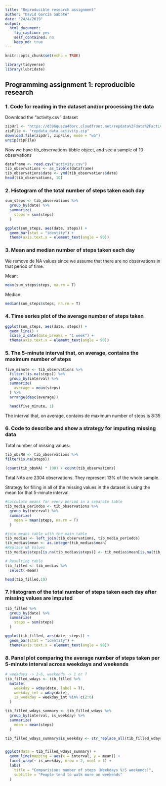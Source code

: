 ```yaml
---
title: "Reproducible research assignment"
author: "David García Sabaté"
date: "24/4/2019"
output: 
  html_document: 
    fig_caption: yes
    self_contained: no
    keep_md: true
---
```


```r
knitr::opts_chunk$set(echo = TRUE)
```
```r
library(tidyverse)
library(lubridate)
```

## Programming assignment 1: reproducible research  

### 1. Code for reading in the dataset and/or processing the data

Download the "activity.csv" dataset

```r
zipUrl <- "https://d396qusza40orc.cloudfront.net/repdata%2Fdata%2Factivity.zip"
zipFile <- "repdata_data_activity.zip"
download.file(zipUrl, zipFile, mode = "wb")
unzip(zipFile)
```

Now we have tib_observations tibble object, and see a sample of 10 observations

```r
dataframe <- read.csv("activity.csv")
tib_observations <- as_tibble(dataframe)
tib_observations$date <- ymd(tib_observations$date)
head(tib_observations, 10)
```

### 2. Histogram of the total number of steps taken each day

```r
sum_steps <- tib_observations %>%
  group_by(date) %>%
  summarize(
    steps = sum(steps)
  )

ggplot(sum_steps, aes(date, steps)) +
  geom_bar(stat = "identity") +
  theme(axis.text.x = element_text(angle = 90))
```

### 3. Mean and median number of steps taken each day

We remove de NA values since we assume that there are no observations in that period of time.

Mean:
```r
mean(sum_steps$steps, na.rm = T) 
```

Median:
```r
median(sum_steps$steps, na.rm = T)
```

### 4. Time series plot of the average number of steps taken

```r
ggplot(sum_steps, aes(date, steps)) +
  geom_line() +
  scale_x_date(date_breaks = "1 week") +
  theme(axis.text.x = element_text(angle = 90))
```

### 5. The 5-minute interval that, on average, contains the maximum number of steps
```r
five_minute <- tib_observations %>%
  filter(!is.na(steps)) %>%
  group_by(interval) %>%
  summarize(
    average = mean(steps)
  ) %>%
  arrange(desc(average))

  head(five_minute, 1)
```

The interval that, on average, contains de maximum number of steps is 8:35

### 6. Code to describe and show a strategy for imputing missing data

Total number of missing values:  

```r
tib_obsNA <- tib_observations %>%
filter(is.na(steps))
  
(count(tib_obsNA) * 100) / count(tib_observations)
```
Total NAs are 2304 observations. They represent 13% of the whole sample.

Strategy for filling in all of the missing values in the dataset is using the mean for that 5-minute interval.

```r
#calculate means for every period in a separate table
tib_media_periodos <- tib_observations %>%
  group_by(interval) %>%
  summarize(
    mean = mean(steps, na.rm = T)
  )

#join means table with the main table
tib_medias <- left_join(tib_observations, tib_media_periodos)
tib_medias$mean <- as.integer(tib_medias$mean)
#Replace NA Values
tib_medias$steps[is.na(tib_medias$steps)] <- tib_medias$mean[is.na(tib_medias$steps)]  

# Resulting table
tib_filled <- tib_medias %>%
  select(-mean)

head(tib_filled,10)
```


### 7. Histogram of the total number of steps taken each day after missing values are imputed

```r
tib_filled %>%
  group_by(date) %>%
  summarize(
    steps = sum(steps)
  )

ggplot(tib_filled, aes(date, steps)) +
  geom_bar(stat = "identity") +
  theme(axis.text.x = element_text(angle = 90))
```

### 8. Panel plot comparing the average number of steps taken per 5-minute interval across weekdays and weekends

```r
# weekdays -> 2-6, weekends -> 1 or 7
tib_filled_wdays <- tib_filled %>%
  mutate(
    weekday = wday(date, label = T),
    weekday_int = wday(date),
    is_weekday = weekday_int %in% c(2:6) 
  )

tib_filled_wdays_summary <- tib_filled_wdays %>%
  group_by(interval, is_weekday) %>%
  summarize(
    mean = mean(steps)
  ) 

tib_filled_wdays_summary$is_weekday <- str_replace_all(tib_filled_wdays_summary$is_weekday, c("FALSE" = "Weekends", "TRUE" = "Weekdays"))


ggplot(data = tib_filled_wdays_summary) + 
  geom_line(mapping = aes(x = interval, y = mean)) +
  facet_wrap(~ is_weekday, nrow = 2, ncol = 1) + 
  labs(
    title = "Comparision: number of steps (Weekdays V/S weekends)",
    subtitle = "People tend to walk more on weekends"
  )
```

